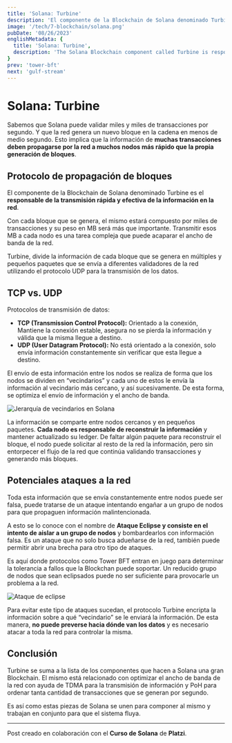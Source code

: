 ```yaml
---
title: 'Solana: Turbine'
description: 'El componente de la Blockchain de Solana denominado Turbine es el responsable de la transmisión rápida y efectiva de la información en la red.'
image: '/tech/7-blockchain/solana.png'
pubDate: '08/26/2023'
englishMetadata: {
  title: 'Solana: Turbine',
  description: 'The Solana Blockchain component called Turbine is responsible for the rapid and effective transmission of information on the network.'
}
prev: 'tower-bft'
next: 'gulf-stream'
---
```


# Solana: Turbine

Sabemos que Solana puede validar miles y miles de transacciones por segundo. Y que la red genera un nuevo bloque en la cadena en menos de medio segundo. Esto implica que la información de **muchas transacciones deben propagarse por la red a muchos nodos más rápido que la propia generación de bloques**.

## Protocolo de propagación de bloques

El componente de la Blockchain de Solana denominado Turbine es el **responsable de la transmisión rápida y efectiva de la información en la red**.

Con cada bloque que se genera, el mismo estará compuesto por miles de transacciones y su peso en MB será más que importante. Transmitir esos MB a cada nodo es una tarea compleja que puede acaparar el ancho de banda de la red.

Turbine, divide la información de cada bloque que se genera en múltiples y pequeños paquetes que se envía a diferentes validadores de la red utilizando el protocolo UDP para la transmisión de los datos.

## TCP vs. UDP

Protocolos de transmisión de datos:
- **TCP (Transmission Control Protocol):** Orientado a la conexión, Mantiene la conexión estable, asegura no se pierda la información y válida que la misma llegue a destino.
- **UDP (User Datagram Protocol):** No está orientado a la conexión, solo envía información constantemente sin verificar que esta llegue a destino.

El envío de esta información entre los nodos se realiza de forma que los nodos se dividen en “vecindarios” y cada uno de estos le envía la información al vecindario más cercano, y así sucesivamente. De esta forma, se optimiza el envío de información y el ancho de banda.

![Jerarquía de vecindarios en Solana](/images/solana-nodos.png)

La información se comparte entre nodos cercanos y en pequeños paquetes. **Cada nodo es responsable de reconstruir la información** y mantener actualizado su ledger. De faltar algún paquete para reconstruir el bloque, el nodo puede solicitar al resto de la red la información, pero sin entorpecer el flujo de la red que continúa validando transacciones y generando más bloques.

## Potenciales ataques a la red

Toda esta información que se envía constantemente entre nodos puede ser falsa, puede tratarse de un ataque intentando engañar a un grupo de nodos para que propaguen información malintencionada.

A esto se lo conoce con el nombre de **Ataque Eclipse y consiste en el intento de aislar a un grupo de nodos** y bombardearlos con información falsa. Es un ataque que no solo busca adueñarse de la red, también puede permitir abrir una brecha para otro tipo de ataques.

Es aquí donde protocolos como Tower BFT entran en juego para determinar la tolerancia a fallos que la Blockchan puede soportar. Un reducido grupo de nodos que sean eclipsados puede no ser suficiente para provocarle un problema a la red.

![Ataque de eclipse](/images/solana-eclipse-attack.png)

Para evitar este tipo de ataques sucedan, el protocolo Turbine encripta la información sobre a qué “vecindario” se le enviará la información. De esta manera, **no puede preverse hacia dónde van los datos** y es necesario atacar a toda la red para controlar la misma.

## Conclusión

Turbine se suma a la lista de los componentes que hacen a Solana una gran Blockchain. El mismo está relacionado con optimizar el ancho de banda de la red con ayuda de TDMA para la transmisión de información y PoH para ordenar tanta cantidad de transacciones que se generan por segundo.

Es así como estas piezas de Solana se unen para componer al mismo y trabajan en conjunto para que el sistema fluya.

---
Post creado en colaboración con el **Curso de Solana** de **Platzi**.
